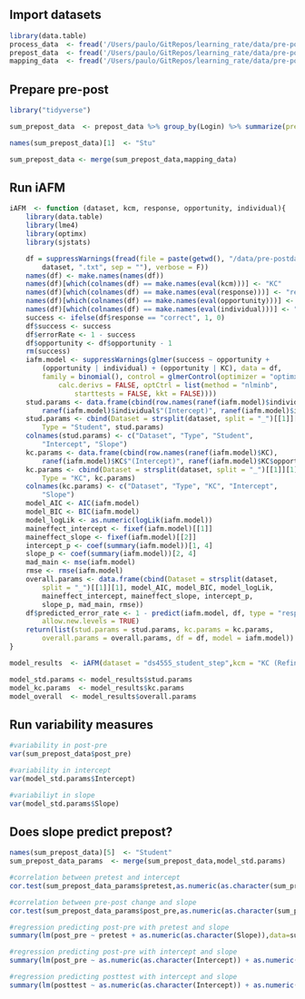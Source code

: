 ## Import datasets
```r
library(data.table)
process_data  <- fread('/Users/paulo/GitRepos/learning_rate/data/pre-postdatasets/ds4555_student_step.txt')
prepost_data  <- fread('/Users/paulo/GitRepos/learning_rate/data/pre-postdatasets/ds4555_prepost.csv')
mapping_data  <- fread('/Users/paulo/GitRepos/learning_rate/data/pre-postdatasets/ds4555_mapping.txt')
```

## Prepare pre-post
```r
library("tidyverse")

sum_prepost_data  <- prepost_data %>% group_by(Login) %>% summarize(pretest=mean(Pretest,na.rm=TRUE),posttest=mean(Posttest,na.rm=TRUE),post_pre=mean(`Post-Pre`,na.rm=TRUE))

names(sum_prepost_data)[1]  <- "Stu"

sum_prepost_data <- merge(sum_prepost_data,mapping_data)
```

## Run iAFM
```r
iAFM  <- function (dataset, kcm, response, opportunity, individual){
    library(data.table)
    library(lme4)
    library(optimx)
    library(sjstats)

    df = suppressWarnings(fread(file = paste(getwd(), "/data/pre-postdatasets/", 
        dataset, ".txt", sep = ""), verbose = F))
    names(df) <- make.names(names(df))
    names(df)[which(colnames(df) == make.names(eval(kcm)))] <- "KC"
    names(df)[which(colnames(df) == make.names(eval(response)))] <- "response"
    names(df)[which(colnames(df) == make.names(eval(opportunity)))] <- "opportunity"
    names(df)[which(colnames(df) == make.names(eval(individual)))] <- "individual"
    success <- ifelse(df$response == "correct", 1, 0)
    df$success <- success
    df$errorRate <- 1 - success
    df$opportunity <- df$opportunity - 1
    rm(success)
    iafm.model <- suppressWarnings(glmer(success ~ opportunity + 
        (opportunity | individual) + (opportunity | KC), data = df, 
        family = binomial(), control = glmerControl(optimizer = "optimx", 
            calc.derivs = FALSE, optCtrl = list(method = "nlminb", 
                starttests = FALSE, kkt = FALSE))))
    stud.params <- data.frame(cbind(row.names(ranef(iafm.model)$individual), 
        ranef(iafm.model)$individual$"(Intercept)", ranef(iafm.model)$individual$opportunity))
    stud.params <- cbind(Dataset = strsplit(dataset, split = "_")[[1]][1], 
        Type = "Student", stud.params)
    colnames(stud.params) <- c("Dataset", "Type", "Student", 
        "Intercept", "Slope")
    kc.params <- data.frame(cbind(row.names(ranef(iafm.model)$KC), 
        ranef(iafm.model)$KC$"(Intercept)", ranef(iafm.model)$KC$opportunity))
    kc.params <- cbind(Dataset = strsplit(dataset, split = "_")[[1]][1], 
        Type = "KC", kc.params)
    colnames(kc.params) <- c("Dataset", "Type", "KC", "Intercept", 
        "Slope")
    model_AIC <- AIC(iafm.model)
    model_BIC <- BIC(iafm.model)
    model_logLik <- as.numeric(logLik(iafm.model))
    maineffect_intercept <- fixef(iafm.model)[[1]]
    maineffect_slope <- fixef(iafm.model)[[2]]
    intercept_p <- coef(summary(iafm.model))[1, 4]
    slope_p <- coef(summary(iafm.model))[2, 4]
    mad_main <- mse(iafm.model)
    rmse <- rmse(iafm.model)
    overall.params <- data.frame(cbind(Dataset = strsplit(dataset, 
        split = "_")[[1]][1], model_AIC, model_BIC, model_logLik, 
        maineffect_intercept, maineffect_slope, intercept_p, 
        slope_p, mad_main, rmse))
    df$predicted_error_rate <- 1 - predict(iafm.model, df, type = "response", 
        allow.new.levels = TRUE)
    return(list(stud.params = stud.params, kc.params = kc.params, 
        overall.params = overall.params, df = df, model = iafm.model))
}

model_results  <- iAFM(dataset = "ds4555_student_step",kcm = "KC (Refined_both_conditions)",response = "First Attempt",opportunity = "Opportunity (Refined_both_conditions)",individual = "Anon Student Id")

model_std.params <- model_results$stud.params
model_kc.params  <- model_results$kc.params
model_overall  <- model_results$overall.params
```

## Run variability measures
```r
#variability in post-pre
var(sum_prepost_data$post_pre)

#variability in intercept
var(model_std.params$Intercept)

#variabiliyt in slope
var(model_std.params$Slope)

```

## Does slope predict prepost?
```r
names(sum_prepost_data)[5]  <- "Student"
sum_prepost_data_params  <- merge(sum_prepost_data,model_std.params)

#correlation between pretest and intercept
cor.test(sum_prepost_data_params$pretest,as.numeric(as.character(sum_prepost_data_params$Intercept)))

#correlation between pre-post change and slope
cor.test(sum_prepost_data_params$post_pre,as.numeric(as.character(sum_prepost_data_params$Slope)))

#regression predicting post-pre with pretest and slope
summary(lm(post_pre ~ pretest + as.numeric(as.character(Slope)),data=sum_prepost_data_params))

#regression predicting post-pre with intercept and slope
summary(lm(post_pre ~ as.numeric(as.character(Intercept)) + as.numeric(as.character(Slope)),data=sum_prepost_data_params))

#regression predicting posttest with intercept and slope
summary(lm(posttest ~ as.numeric(as.character(Intercept)) + as.numeric(as.character(Slope)),data=sum_prepost_data_params))
```